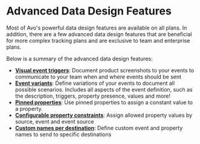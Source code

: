 # Advanced Data Design Features

Most of Avo's powerful data design features are available on all plans. In addition, there are a few advanced data design features that are beneficial for more complex tracking plans and are exclusive to team and enterprise plans. 

Below is a summary of the advanced data design features:
- [**Visual event triggers**](/data-design/guides/event-triggers): Document product screenshots to your events to communicate to your team when and where events should be sent
- [**Event variants**](/data-design/avo-tracking-plan/event-variants): Define variations of your events to document all possible scenarios. Includes all aspects of the event definition, such as the description, triggers, property presence, values and more!
- [**Pinned properties**](/data-design/guides/pinned-properties): Use pinned properties to assign a constant value to a property. 
- [**Configurable property constraints**](/data-design/avo-tracking-plan/properties#source-specific-allowed-values): Assign allowed property values by source, event and event source
- [**Custom names per destination**](/data-design/guides/name-mapping): Define custom event and property names to send to specific destinations